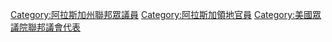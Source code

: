 {{Commonscat|Delegates to the United States House of Representatives from Alaska Territory}}

[[Category:阿拉斯加州聯邦眾議員|Category:阿拉斯加州聯邦眾議員]]
[[Category:阿拉斯加領地官員|Category:阿拉斯加領地官員]]
[[Category:美國眾議院聯邦議會代表|Category:美國眾議院聯邦議會代表]]